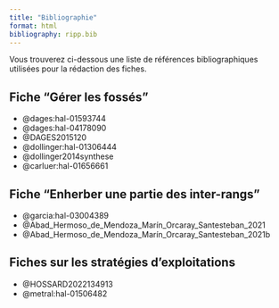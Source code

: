 ```yaml
---
title: "Bibliographie"
format: html
bibliography: ripp.bib
---
```


Vous trouverez ci-dessous une liste de références bibliographiques utilisées pour la rédaction des fiches.

## Fiche "Gérer les fossés"

-   @dages:hal-01593744
-   @dages:hal-04178090
-   @DAGES2015120
-   @dollinger:hal-01306444
-   @dollinger2014synthese
-   @carluer:hal-01656661

## Fiche "Enherber une partie des inter-rangs"

-   @garcia:hal-03004389
-   @Abad_Hermoso_de_Mendoza_Marín_Orcaray_Santesteban_2021
-   @Abad_Hermoso_de_Mendoza_Marín_Orcaray_Santesteban_2021b

## Fiches sur les stratégies d'exploitations

-   @HOSSARD2022134913
-   @metral:hal-01506482
